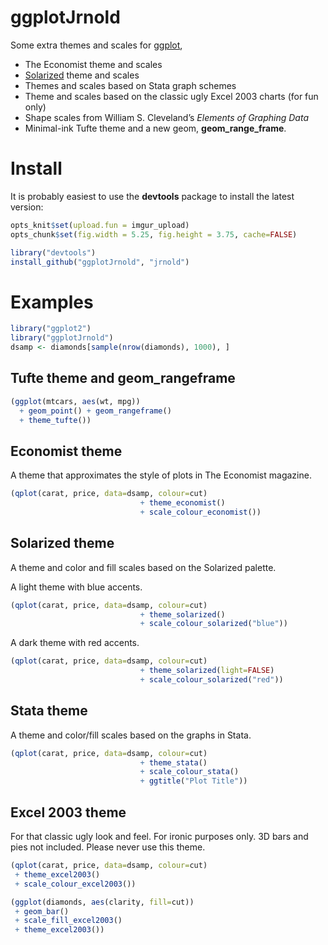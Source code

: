 # ggplotJrnold

Some extra themes and scales for [ggplot](http://had.co.nz/ggplot2/),

- The Economist theme and scales
- [Solarized](http://ethanschoonover.com/solarized) theme and scales
- Themes and scales based on Stata graph schemes
- Theme and scales based on the classic ugly Excel 2003 charts (for fun only)
- Shape scales from William S. Cleveland's *Elements of Graphing Data*
- Minimal-ink Tufte theme and a new geom, **geom_range_frame**.

# Install 

It is probably easiest to use the **devtools** package to install the latest version:

```r
opts_knit$set(upload.fun = imgur_upload)
opts_chunk$set(fig.width = 5.25, fig.height = 3.75, cache=FALSE)
```

```r
library("devtools")
install_github("ggplotJrnold", "jrnold")
```

# Examples

```r
library("ggplot2")
library("ggplotJrnold")
dsamp <- diamonds[sample(nrow(diamonds), 1000), ]
```

## Tufte theme and geom_rangeframe

```r
(ggplot(mtcars, aes(wt, mpg))
  + geom_point() + geom_rangeframe()
  + theme_tufte())
```

## Economist theme

A theme that approximates the style of plots in The Economist
magazine.

```r
(qplot(carat, price, data=dsamp, colour=cut)
                             + theme_economist()
                             + scale_colour_economist())
```

## Solarized theme

A theme and color and fill scales based on the Solarized palette.

A light theme with blue accents. 

```r
(qplot(carat, price, data=dsamp, colour=cut)
                             + theme_solarized()
                             + scale_colour_solarized("blue"))
```

A dark theme with red accents.

```r
(qplot(carat, price, data=dsamp, colour=cut)
                             + theme_solarized(light=FALSE)
                             + scale_colour_solarized("red"))
```

## Stata theme 

A theme and color/fill scales based on the graphs in Stata.

```r
(qplot(carat, price, data=dsamp, colour=cut)
                             + theme_stata() 
                             + scale_colour_stata()
                             + ggtitle("Plot Title"))
```

## Excel 2003 theme

For that classic ugly look and feel. For ironic purposes only. 3D bars
and pies not included. Please never use this theme.

```r
(qplot(carat, price, data=dsamp, colour=cut)
 + theme_excel2003() 
 + scale_colour_excel2003())

```

```r
(ggplot(diamonds, aes(clarity, fill=cut)) 
 + geom_bar()
 + scale_fill_excel2003()
 + theme_excel2003())
```



